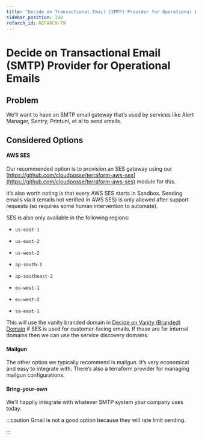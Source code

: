 ```yaml
---
title: "Decide on Transactional Email (SMTP) Provider for Operational Emails"
sidebar_position: 100
refarch_id: REFARCH-79
---
```


# Decide on Transactional Email (SMTP) Provider for Operational Emails

## Problem
We’ll want to have an SMTP email gateway that’s used by services like Alert Manager, Sentry, Printunl, et al to send emails.

## Considered Options

#### AWS SES
Our recommended option is to provision an SES gateway using our [https://github.com/cloudposse/terraform-aws-ses](https://github.com/cloudposse/terraform-aws-ses) module for this.

It’s also worth noting is that every AWS SES starts in Sandbox. Sending emails via it (emails not verified in AWS SES) is only allowed after support requests (so requires some human intervention to automate).

SES is also only available in the following regions:

- `us-east-1`

- `us-east-2`

- `us-west-2`

- `ap-south-1`

- `ap-southeast-2`

- `eu-west-1`

- `eu-west-2`

- `sa-east-1`

This will use the vanity branded domain in [Decide on Vanity (Branded) Domain](/reference-architecture/fundamentals/design-decisions/foundational-platform/decide-on-vanity-branded-domain) if SES is used for customer-facing emails. If these are for internal domains then we can use the service discovery domains.

#### Mailgun
The other option we typically recommend is mailgun. It’s very economical and easy to integrate with. There’s also a terraform provider for managing mailgun configurations.

#### Bring-your-own
We’ll happily integrate with whatever SMTP system your company uses today.

:::caution
Gmail is not a good option because they will rate limit sending.

:::


